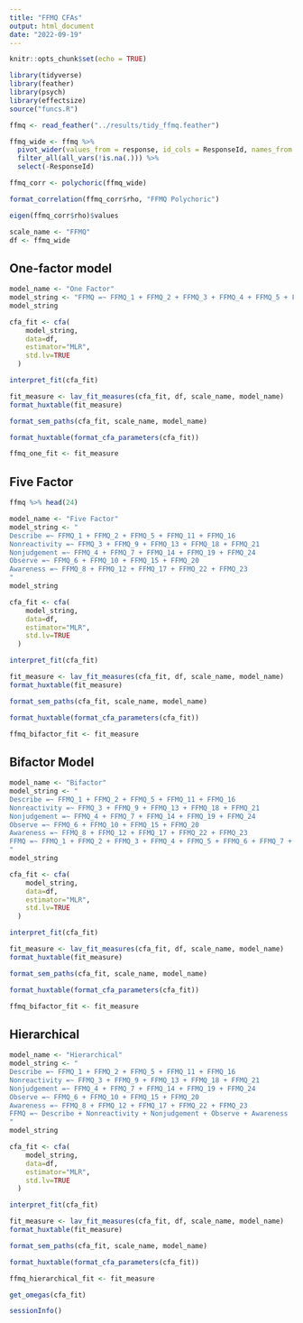 ```yaml
---
title: "FFMQ CFAs"
output: html_document
date: "2022-09-19"
---
```


```r
knitr::opts_chunk$set(echo = TRUE)
```

```r
library(tidyverse)
library(feather)
library(psych)
library(effectsize)
source("funcs.R")
```

```r
ffmq <- read_feather("../results/tidy_ffmq.feather") 
```

```r
ffmq_wide <- ffmq %>% 
  pivot_wider(values_from = response, id_cols = ResponseId, names_from = item) %>% 
  filter_all(all_vars(!is.na(.))) %>% 
  select(-ResponseId)
```

```r
ffmq_corr <- polychoric(ffmq_wide)
```

```r
format_correlation(ffmq_corr$rho, "FFMQ Polychoric")
```

```r
eigen(ffmq_corr$rho)$values
```

```r
scale_name <- "FFMQ"
df <- ffmq_wide
```

## One-factor model

```r
model_name <- "One Factor"
model_string <- "FFMQ =~ FFMQ_1 + FFMQ_2 + FFMQ_3 + FFMQ_4 + FFMQ_5 + FFMQ_6 + FFMQ_7 + FFMQ_8 + FFMQ_9 + FFMQ_10 + FFMQ_11 + FFMQ_12 + FFMQ_13 + FFMQ_14 + FFMQ_15 + FFMQ_16 + FFMQ_17 + FFMQ_18 + FFMQ_19 + FFMQ_20 + FFMQ_21 + FFMQ_22 + FFMQ_23 + FFMQ_24"
model_string
```

```r
cfa_fit <- cfa(
    model_string, 
    data=df,
    estimator="MLR",
    std.lv=TRUE
  )
```

```r
interpret_fit(cfa_fit)
```

```r
fit_measure <- lav_fit_measures(cfa_fit, df, scale_name, model_name)
format_huxtable(fit_measure)
```

```r
format_sem_paths(cfa_fit, scale_name, model_name)
```

```r
format_huxtable(format_cfa_parameters(cfa_fit))
```

```r
ffmq_one_fit <- fit_measure
```

## Five Factor

```r
ffmq %>% head(24)
```

```r
model_name <- "Five Factor"
model_string <- "
Describe =~ FFMQ_1 + FFMQ_2 + FFMQ_5 + FFMQ_11 + FFMQ_16
Nonreactivity =~ FFMQ_3 + FFMQ_9 + FFMQ_13 + FFMQ_18 + FFMQ_21
Nonjudgement =~ FFMQ_4 + FFMQ_7 + FFMQ_14 + FFMQ_19 + FFMQ_24
Observe =~ FFMQ_6 + FFMQ_10 + FFMQ_15 + FFMQ_20
Awareness =~ FFMQ_8 + FFMQ_12 + FFMQ_17 + FFMQ_22 + FFMQ_23
"
model_string
```

```r
cfa_fit <- cfa(
    model_string, 
    data=df,
    estimator="MLR",
    std.lv=TRUE
  )
```

```r
interpret_fit(cfa_fit)
```

```r
fit_measure <- lav_fit_measures(cfa_fit, df, scale_name, model_name)
format_huxtable(fit_measure)
```

```r
format_sem_paths(cfa_fit, scale_name, model_name)
```

```r
format_huxtable(format_cfa_parameters(cfa_fit))
```

```r
ffmq_bifactor_fit <- fit_measure
```

## Bifactor Model

```r
model_name <- "Bifactor"
model_string <- "
Describe =~ FFMQ_1 + FFMQ_2 + FFMQ_5 + FFMQ_11 + FFMQ_16
Nonreactivity =~ FFMQ_3 + FFMQ_9 + FFMQ_13 + FFMQ_18 + FFMQ_21
Nonjudgement =~ FFMQ_4 + FFMQ_7 + FFMQ_14 + FFMQ_19 + FFMQ_24
Observe =~ FFMQ_6 + FFMQ_10 + FFMQ_15 + FFMQ_20
Awareness =~ FFMQ_8 + FFMQ_12 + FFMQ_17 + FFMQ_22 + FFMQ_23
FFMQ =~ FFMQ_1 + FFMQ_2 + FFMQ_3 + FFMQ_4 + FFMQ_5 + FFMQ_6 + FFMQ_7 + FFMQ_8 + FFMQ_9 + FFMQ_10 + FFMQ_11 + FFMQ_12 + FFMQ_13 + FFMQ_14 + FFMQ_15 + FFMQ_16 + FFMQ_17 + FFMQ_18 + FFMQ_19 + FFMQ_20 + FFMQ_21 + FFMQ_22 + FFMQ_23 + FFMQ_24 
"
model_string
```

```r
cfa_fit <- cfa(
    model_string, 
    data=df,
    estimator="MLR",
    std.lv=TRUE
  )
```

```r
interpret_fit(cfa_fit)
```

```r
fit_measure <- lav_fit_measures(cfa_fit, df, scale_name, model_name)
format_huxtable(fit_measure)
```

```r
format_sem_paths(cfa_fit, scale_name, model_name)
```

```r
format_huxtable(format_cfa_parameters(cfa_fit))
```

```r
ffmq_bifactor_fit <- fit_measure
```

## Hierarchical

```r
model_name <- "Hierarchical"
model_string <- "
Describe =~ FFMQ_1 + FFMQ_2 + FFMQ_5 + FFMQ_11 + FFMQ_16
Nonreactivity =~ FFMQ_3 + FFMQ_9 + FFMQ_13 + FFMQ_18 + FFMQ_21
Nonjudgement =~ FFMQ_4 + FFMQ_7 + FFMQ_14 + FFMQ_19 + FFMQ_24
Observe =~ FFMQ_6 + FFMQ_10 + FFMQ_15 + FFMQ_20
Awareness =~ FFMQ_8 + FFMQ_12 + FFMQ_17 + FFMQ_22 + FFMQ_23
FFMQ =~ Describe + Nonreactivity + Nonjudgement + Observe + Awareness
"
model_string
```

```r
cfa_fit <- cfa(
    model_string, 
    data=df,
    estimator="MLR",
    std.lv=TRUE
  )
```

```r
interpret_fit(cfa_fit)
```

```r
fit_measure <- lav_fit_measures(cfa_fit, df, scale_name, model_name)
format_huxtable(fit_measure)
```

```r
format_sem_paths(cfa_fit, scale_name, model_name)
```

```r
format_huxtable(format_cfa_parameters(cfa_fit))
```

```r
ffmq_hierarchical_fit <- fit_measure
```

```r
get_omegas(cfa_fit)
```

```r
sessionInfo()
```
